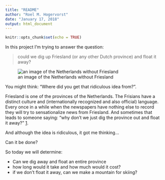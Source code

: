 ```yaml
---
title: "README"
author: "Roel M. Hogervorst"
date: "January 17, 2018"
output: html_document
---
```


```r
knitr::opts_chunk$set(echo = TRUE)
```


In this project I'm trying to answer the question:

> could we dig up Friesland (or any other Dutch province) and float it away?

![an image of the Netherlands without Friesland]()

You might think: "Where did you get that ridiculous idea from?".

Friesland is one of the provinces of the Netherlands. 
The Frisians have a distinct culture and (internationally recognized and also official) language. 
Every once in a while when the newspapers have nothing else to record they will try to sensationalize news from 
Friesland. And sometimes that leads to someone saying: "why don't we just dig the province out and float it away?" [1].

And although the idea is ridiculous, it got me thinking...

Can it be done? 

So today we will determine:

- Can we dig away and float an entire province
- how long would it take and how much would it cost?
- if we don't float it away, can we make a mountain for skiing?






[1]: It's better in Dutch: "waarom steken we die provincie niet gewoon af en laten we die wegdrijven?"



